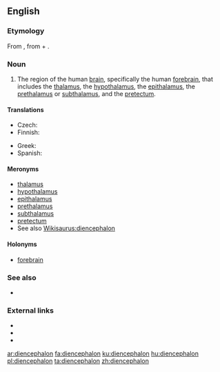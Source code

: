 ==English==

===Etymology===
From {{etyl|NL.|en}}, from {{etyl|grc|en}} {{term|διά||through|tr=dia|lang=grc}} + {{term|ἐγκέφαλος||brain|tr=enkephalos|lang=grc}}.

===Noun===
{{en-noun|diencephalons|diencephala}}

# {{context|neuroanatomy|lang=en}} The region of the human [[brain]], specifically the human [[forebrain]], that includes the [[thalamus]], the [[hypothalamus]], the [[epithalamus]], the [[prethalamus]] or [[subthalamus]], and the [[pretectum]].

====Translations====
{{trans-top|region of the human brain}}
* Czech: {{t-|cs|mezimozek|m}}
* Finnish: {{t-|fi|väliaivot}}
{{trans-mid}}
* Greek: {{t-|el|διεγκέφαλος|m|tr=diegkéfalos}}
* Spanish: {{t-|es|diencéfalo|m}}
{{trans-bottom}}

====Meronyms====
* [[thalamus]]
* [[hypothalamus]]
* [[epithalamus]]
* [[prethalamus]]
* [[subthalamus]]
* [[pretectum]]
* See also [[Wikisaurus:diencephalon]]

====Holonyms====
* [[forebrain]]

===See also===
* {{pedialite}}

===External links===
* {{R:Webster 1913}}
* {{R:Century 1911}}
* {{R:OneLook}}

[[ar:diencephalon]]
[[fa:diencephalon]]
[[ku:diencephalon]]
[[hu:diencephalon]]
[[pl:diencephalon]]
[[ta:diencephalon]]
[[zh:diencephalon]]